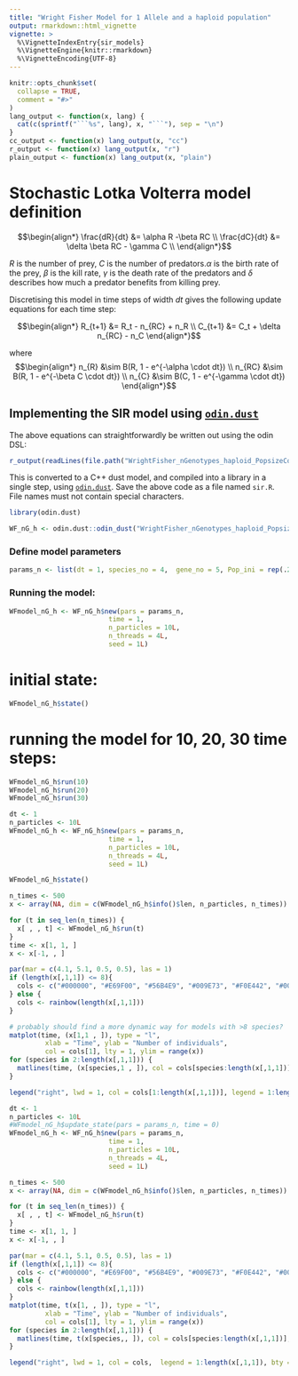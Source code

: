 ```yaml
---
title: "Wright Fisher Model for 1 Allele and a haploid population"
output: rmarkdown::html_vignette
vignette: >
  %\VignetteIndexEntry{sir_models}
  %\VignetteEngine{knitr::rmarkdown}
  %\VignetteEncoding{UTF-8}
---
```


```r
knitr::opts_chunk$set(
  collapse = TRUE,
  comment = "#>"
)
lang_output <- function(x, lang) {
  cat(c(sprintf("```%s", lang), x, "```"), sep = "\n")
}
cc_output <- function(x) lang_output(x, "cc")
r_output <- function(x) lang_output(x, "r")
plain_output <- function(x) lang_output(x, "plain")
```

# Stochastic Lotka Volterra model definition


$$\begin{align*}
\frac{dR}{dt} &= \alpha R -\beta RC \\
\frac{dC}{dt} &= \delta \beta RC - \gamma C \\
\end{align*}$$

$R$ is the number of prey, $C$ is the number of predators.$\alpha$ is the birth rate of the prey, $\beta$ is the kill rate, $\gamma$ is the death rate of the predators and $\delta$ describes how much a predator benefits from killing prey.

Discretising this model in time steps of width $dt$ gives the following update equations for each time step:

$$\begin{align*}
R_{t+1} &= R_t - n_{RC} + n_R \\
C_{t+1} &= C_t + \delta n_{RC}  - n_C
\end{align*}$$

where
$$\begin{align*}
n_{R} &\sim B(R, 1 - e^{-\alpha \cdot dt}) \\
n_{RC} &\sim B(R, 1 - e^{-\beta C \cdot dt}) \\
n_{C} &\sim B(C, 1 - e^{-\gamma \cdot dt})
\end{align*}$$

## Implementing the SIR model using [`odin.dust`](https://mrc-ide.github.io/odin.dust/)

The above equations can straightforwardly be written out using the odin DSL:

```r
r_output(readLines(file.path("WrightFisher_nGenotypes_haploid_PopsizeConstant.R")))
```

This is converted to a C++ dust model, and compiled into a library in a single step, using [`odin.dust`](https://mrc-ide.github.io/odin.dust/). Save the above code as a file named `sir.R`. File names must not contain special characters.

```r
library(odin.dust)
```

```r
WF_nG_h <- odin.dust::odin_dust("WrightFisher_nGenotypes_haploid_PopsizeConstant.R")
```


### Define model parameters
```r
params_n <- list(dt = 1, species_no = 4,  gene_no = 5, Pop_ini = rep(.25,4), pop_size = 400, Genotypes = cbind(c(1,0,0,0,0),c(0,0,1,0,0),c(1,0,0,0,1),c(0,0,0,0,1)), GeneFitness = c(0.02, 0, 0, 0, 0.03)) 
```


### Running the model:
```r
WFmodel_nG_h <- WF_nG_h$new(pars = params_n,
                         time = 1,
                         n_particles = 10L,
                         n_threads = 4L,
                         seed = 1L)
```

# initial state: 
```r
WFmodel_nG_h$state()
```


# running the model for 10, 20, 30 time steps:
```r
WFmodel_nG_h$run(10)
WFmodel_nG_h$run(20)
WFmodel_nG_h$run(30)
```

```r
dt <- 1
n_particles <- 10L
WFmodel_nG_h <- WF_nG_h$new(pars = params_n,
                         time = 1,
                         n_particles = 10L,
                         n_threads = 4L,
                         seed = 1L)

WFmodel_nG_h$state()
```

```r
n_times <- 500
x <- array(NA, dim = c(WFmodel_nG_h$info()$len, n_particles, n_times))

for (t in seq_len(n_times)) {
  x[ , , t] <- WFmodel_nG_h$run(t)
}
time <- x[1, 1, ]
x <- x[-1, , ]

par(mar = c(4.1, 5.1, 0.5, 0.5), las = 1)
if (length(x[,1,1]) <= 8){
  cols <- c("#000000", "#E69F00", "#56B4E9", "#009E73", "#F0E442", "#0072B2", "#D55E00", "#CC79A7") #8 colorblind friendly colors
} else {
  cols <- rainbow(length(x[,1,1]))
}

# probably should find a more dynamic way for models with >8 species?
matplot(time, (x[1,1 , ]), type = "l",
         xlab = "Time", ylab = "Number of individuals",
         col = cols[1], lty = 1, ylim = range(x))
for (species in 2:length(x[,1,1])) {
  matlines(time, (x[species,1 , ]), col = cols[species:length(x[,1,1])], lty = 1)
}

legend("right", lwd = 1, col = cols[1:length(x[,1,1])], legend = 1:length(x[,1,1]), bty = "n")
```

```r
dt <- 1
n_particles <- 10L
#WFmodel_nG_h$update_state(pars = params_n, time = 0)
WFmodel_nG_h <- WF_nG_h$new(pars = params_n,
                         time = 1,
                         n_particles = 10L,
                         n_threads = 4L,
                         seed = 1L)

n_times <- 500
x <- array(NA, dim = c(WFmodel_nG_h$info()$len, n_particles, n_times))

for (t in seq_len(n_times)) {
  x[ , , t] <- WFmodel_nG_h$run(t)
}
time <- x[1, 1, ]
x <- x[-1, , ]

par(mar = c(4.1, 5.1, 0.5, 0.5), las = 1)
if (length(x[,1,1]) <= 8){
  cols <- c("#000000", "#E69F00", "#56B4E9", "#009E73", "#F0E442", "#0072B2", "#D55E00", "#CC79A7") #8 colorblind friendly colors
} else {
  cols <- rainbow(length(x[,1,1]))
}
matplot(time, t(x[1, , ]), type = "l",
         xlab = "Time", ylab = "Number of individuals",
         col = cols[1], lty = 1, ylim = range(x))
for (species in 2:length(x[,1,1])) {
  matlines(time, t(x[species,, ]), col = cols[species:length(x[,1,1])], lty = 1)
}

legend("right", lwd = 1, col = cols,  legend = 1:length(x[,1,1]), bty = "n")
```
